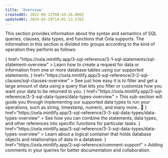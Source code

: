 ```yaml
---
title: 'Overview'
createdAt: 2022-08-22T08:43:16.000Z
updatedAt: 2024-02-29T14:01:13.576Z
---
```


This section provides information about the syntax and semantics of SQL queries, clauses, data types, and functions that Oxla supports. The information in this section is divided into groups according to the kind of operation they perform as follows:

<CardGroup cols={3}>
  <Card
    title="SQL Statements"
    icon={<svg id="Layer_2" data-name="Layer 2" xmlns="http://www.w3.org/2000/svg" viewBox="0 0 144.9 145.97">
    <g id="Warstwa_1" data-name="Warstwa 1">
    <g>
      <path class="cls-2" d="M87.36,20.33V5.52c0-1.94-1.58-3.52-3.52-3.52H5.52c-1.94,0-3.52,1.58-3.52,3.52v14.81"/>
      <path class="cls-2" d="M87.36,47.24v-12.68c0-1.94-1.58-3.52-3.52-3.52H5.52c-1.94,0-3.52,1.58-3.52,3.52v14.81"/>
      <path class="cls-2" d="M44.97,60.09H5.52c-1.94,0-3.52,1.58-3.52,3.52v14.81"/>
      <g>
        <path class="cls-2" d="M57.44,112.87c-15.01-15.01-15.01-39.35,0-54.37s39.35-15.01,54.36,0c15.01,15.01,15.01,39.35,0,54.36-15.01,15.01-39.35,15.01-54.37,0Z"/>
        <line class="cls-2" x1="111.81" y1="112.87" x2="142.9" y2="143.97"/>
      </g>
      <g>
        <path class="cls-1" d="M91.94,104.25v-30.89c0-4.06-3.29-7.34-7.34-7.34h-32.73"/>
        <circle class="cls-1" cx="69.9" cy="88.08" r="5.94"/>
      </g>
    </g>
  </g>
</svg>}
    href="https://oxla.mintlify.app/3-sql-reference/3-1-sql-statements/sql-statement-overview"
  >
    Learn how to create a request for data or information from one or more database tables using our supported statements.
  </Card>
  <Card
    title="SQL Clauses"
    icon={<svg id="Layer_2" data-name="Layer 2" xmlns="http://www.w3.org/2000/svg" viewBox="0 0 142.87 143.38">
     <g id="Warstwa_1" data-name="Warstwa 1">
    <g>
      <path class="cls-2" d="M97.92,57.92V6c0-2.21-1.79-4-4-4H6c-2.21,0-4,1.79-4,4v111.92c0,2.21,1.79,4,4,4h78.35"/>
      <path class="cls-2" d="M97.79,141.38l.02-33.03c0-1.69-.79-3.27-2.14-4.29l-20.72-15.54c-1.35-1.01-2.14-2.6-2.14-4.28v-10.9c0-1.87,1.51-3.38,3.38-3.38h61.3c1.87,0,3.38,1.51,3.38,3.38v10.9c0,1.69-.79,3.27-2.14,4.28l-20.73,15.54c-1.35,1.01-2.14,2.6-2.14,4.28v16.97l-18.07,16.07Z"/>
      <line class="cls-1" x1="16.06" y1="26" x2="83.85" y2="26"/>
      <line class="cls-1" x1="16.06" y1="97.92" x2="67.47" y2="97.92"/>
      <line class="cls-1" x1="16.06" y1="49.97" x2="83.85" y2="49.97"/>
      <line class="cls-1" x1="16.06" y1="73.95" x2="58.81" y2="73.95"/>
    </g>
  </g>
</svg>}
    href="https://oxla.mintlify.app/3-sql-reference/3-2-sql-clauses/sql-clauses-overview"
  >
    See just how easy it is to filter and get a large amount of data using a query that lets you filter or customize how you want your data to be returned to you.
  </Card>
  <Card
    title="SQL Data Types"
    icon={<svg id="Layer_2" data-name="Layer 2" xmlns="http://www.w3.org/2000/svg" viewBox="0 0 148.23 144.14">
    <g id="Warstwa_1" data-name="Warstwa 1">
    <g>
      <path class="cls-2" d="M33.16,80.51c15.95,0,28.88,12.93,28.88,28.88s-12.93,28.88-28.88,28.88-28.88-12.93-28.88-28.88,12.93-28.88,28.88-28.88Z"/>
      <rect class="cls-2" x="87.78" y="2.5" width="51.82" height="51.82"/>
      <rect class="cls-1" x="90.69" y="86.6" width="46.01" height="46.01" transform="translate(-44.2 112.5) rotate(-45)"/>
      <polygon class="cls-2" points="32.49 2 2 54.81 62.98 54.81 32.49 2"/>
    </g>
  </g>
</svg>}
    href="https://oxla.mintlify.app/3-sql-reference/3-3-sql-data-types/data-types-overview"
  >
    This sub-section will guide you through implementing our supported data types to run your operations, such as string, timestamp, numeric, and many more…💨
  </Card>
  <Card
    title="SQL Functions"
    icon={<svg id="Layer_2" data-name="Layer 2" xmlns="http://www.w3.org/2000/svg" viewBox="0 0 125.77 134.56">
    <g id="Warstwa_1" data-name="Warstwa 1">
    <g>
      <g>
        <path class="cls-1" d="M86.09,77.42c20.84,0,37.74-16.9,37.74-37.74S106.93,1.94,86.09,1.94c-8.75,0-16.8,2.99-23.2,7.99-6.4-5-14.45-7.99-23.2-7.99C18.84,1.94,1.94,18.84,1.94,39.68s16.9,37.74,37.74,37.74c8.75,0,16.8-2.99,23.2-7.99,1.5,1.17,3.08,2.23,4.75,3.16"/>
        <path class="cls-2" d="M77.42,39.68c0-12.09-5.69-22.85-14.54-29.76-8.85,6.91-14.54,17.66-14.54,29.76s5.69,22.85,14.54,29.76c8.85-6.91,14.54-17.66,14.54-29.76Z"/>
      </g>
      <g>
        <path class="cls-1" d="M91.62,66.9h-5.09c-4.57,0-8.57,3.09-9.71,7.52l-13.13,50.69c-1.15,4.43-5.14,7.52-9.71,7.52h-5.09"/>
        <line class="cls-1" x1="61.48" y1="99.76" x2="79.02" y2="99.76"/>
        <g>
          <line class="cls-1" x1="96.33" y1="107.27" x2="110.45" y2="121.39"/>
          <line class="cls-1" x1="96.33" y1="121.39" x2="110.45" y2="107.27"/>
        </g>
        <path class="cls-1" d="M90.11,98.46c-3.75,4.23-6.02,9.78-6.02,15.88s2.28,11.65,6.02,15.88"/>
        <path class="cls-1" d="M116.66,98.46c3.75,4.23,6.02,9.78,6.02,15.88,0,6.09-2.28,11.65-6.02,15.88"/>
      </g>
    </g>
  </g>
</svg>}
    href="https://oxla.mintlify.app/3-sql-reference/3-3-sql-data-types/data-types-overview"
  >
    See how you can combine the statements, data types, and other references into specific functions for particular tasks.
  </Card>
  <Card
    title="Schema"
    icon={<svg version="1.0" xmlns="http://www.w3.org/2000/svg"
 width="512.000000pt" height="512.000000pt" viewBox="0 0 512.000000 512.000000"
 preserveAspectRatio="xMidYMid meet">
     <g id="Warstwa_1" data-name="Warstwa 1">
    <g transform="translate(0.000000,512.000000) scale(0.100000,-0.100000)"
fill="#000000" stroke="none">
</g>
</svg>}
    href="https://oxla.mintlify.app/3-sql-reference/3-3-sql-data-types/data-types-overview"
  >
    Learn about a logical container that holds database objects and relationships of data in a database.
  </Card>
  <Card
    title="Comment Support"
    icon={<svg version="1.0" xmlns="http://www.w3.org/2000/svg"
 width="512.000000pt" height="512.000000pt" viewBox="0 0 512.000000 512.000000"
 preserveAspectRatio="xMidYMid meet">
    <g transform="translate(0.000000,512.000000) scale(0.100000,-0.100000)"
fill="#000000" stroke="none">
<path d="M845 5017 c-66 -22 -99 -43 -144 -92 -63 -68 -85 -124 -85 -215 0
-55 6 -88 21 -122 31 -69 105 -143 169 -169 l53 -22 3 -533 c3 -496 4 -535 21
-551 16 -16 47 -18 347 -21 l330 -3 0 -329 0 -330 -415 0 -415 0 0 103 c0 156
19 147 -321 147 -275 0 -276 0 -297 -23 -21 -23 -22 -30 -22 -298 0 -275 0
-276 23 -297 23 -21 30 -22 298 -22 339 0 319 -9 319 148 l0 102 415 0 415 0
0 -330 0 -329 -330 -3 c-300 -3 -331 -5 -347 -21 -17 -16 -18 -55 -21 -551
l-3 -533 -53 -22 c-64 -26 -138 -100 -169 -169 -29 -65 -29 -179 0 -244 30
-66 104 -141 166 -169 79 -35 192 -34 269 4 148 73 215 247 156 404 -28 76
-105 154 -176 179 l-52 19 2 480 3 480 278 3 277 2 0 -36 c0 -142 205 -266
533 -324 566 -99 1225 -5 1411 201 43 46 56 77 56 125 l0 34 278 -2 277 -3 3
-480 2 -480 -48 -17 c-64 -23 -130 -83 -167 -149 -40 -74 -46 -180 -16 -260
29 -75 88 -141 159 -176 77 -38 190 -39 269 -4 62 28 136 103 166 169 29 64
29 178 -1 244 -30 69 -103 142 -168 169 l-53 22 -3 533 c-3 496 -4 535 -21
551 -16 16 -47 18 -347 21 l-330 3 0 329 0 330 415 0 415 0 0 -103 c0 -156
-19 -147 321 -147 275 0 276 0 297 23 21 23 22 30 22 298 0 275 0 276 -23 297
-23 21 -30 22 -298 22 -339 0 -319 9 -319 -148 l0 -102 -415 0 -415 0 0 330 0
329 330 3 c300 3 331 5 347 21 17 16 18 55 21 551 l3 533 53 22 c65 27 138
100 168 169 30 66 30 180 1 244 -30 66 -104 141 -166 169 -79 35 -192 34 -269
-4 -204 -100 -240 -378 -69 -528 24 -22 66 -47 93 -57 l48 -17 -2 -480 -3
-480 -277 -3 -278 -2 0 36 c0 50 -24 96 -74 142 -61 56 -117 86 -236 126 -504
168 -1359 105 -1608 -119 -57 -51 -82 -97 -82 -149 l0 -36 -277 2 -278 3 -3
480 -2 480 52 19 c71 25 148 103 176 179 77 206 -61 422 -276 433 -39 2 -84
-2 -107 -9z m160 -146 c70 -32 105 -86 105 -161 0 -75 -35 -129 -105 -161 -53
-24 -99 -24 -152 2 -76 37 -117 124 -93 202 17 59 43 92 92 116 53 26 100 26
153 2z m3283 -14 c101 -66 102 -227 1 -294 -120 -79 -279 3 -279 146 0 144
158 228 278 148z m-1358 -1192 c271 -41 490 -133 490 -204 0 -28 -64 -76 -147
-111 -352 -147 -1074 -147 -1426 0 -83 35 -147 83 -147 111 0 84 281 185 605
218 130 14 500 5 625 -14z m-1117 -450 c392 -161 1210 -150 1549 21 26 13 50
24 53 24 3 0 5 -94 5 -208 l0 -208 -28 -27 c-69 -66 -273 -132 -507 -162 -160
-21 -491 -21 -650 0 -244 32 -432 92 -507 163 l-28 26 0 209 c0 164 3 208 13
204 6 -4 51 -22 100 -42z m-1223 -655 l0 -180 -180 0 -180 0 0 180 0 180 180
0 180 0 0 -180z m4300 0 l0 -180 -180 0 -180 0 0 180 0 180 180 0 180 0 0
-180z m-3115 67 c317 -148 1014 -173 1429 -52 66 19 127 44 209 83 4 2 7 -91
7 -206 l0 -209 -26 -27 c-123 -122 -592 -206 -996 -178 -324 23 -585 92 -671
178 l-27 27 0 209 c0 115 3 208 8 206 4 -2 34 -16 67 -31z m99 -641 c187 -62
399 -90 691 -89 331 0 600 44 781 127 l74 35 0 -210 0 -210 -25 -25 c-62 -62
-254 -127 -475 -161 -162 -25 -559 -25 -718 0 -227 36 -415 99 -477 161 l-25
25 0 211 0 210 48 -24 c26 -13 83 -35 126 -50z m-869 -1415 c70 -32 105 -86
105 -161 0 -75 -35 -129 -105 -161 -53 -24 -99 -24 -152 2 -76 37 -117 124
-93 202 17 59 43 92 92 116 53 26 100 26 153 2z m3283 -14 c101 -66 102 -227
1 -294 -120 -79 -279 3 -279 146 0 144 158 228 278 148z"/>
<path d="M1877 2992 c-22 -25 -22 -75 1 -95 20 -18 141 -52 221 -63 41 -5 52
-3 70 15 29 29 29 86 -1 105 -24 15 -207 56 -249 56 -14 0 -33 -8 -42 -18z"/>
<path d="M1877 2392 c-23 -25 -21 -75 2 -96 21 -19 132 -51 212 -62 65 -9 99
12 99 61 0 41 -19 62 -68 73 -99 24 -189 42 -208 42 -11 0 -28 -8 -37 -18z"/>
<path d="M1881 1791 c-24 -24 -27 -68 -8 -95 14 -20 188 -66 248 -66 43 0 69
25 69 67 0 44 -24 59 -130 84 -147 33 -155 34 -179 10z"/>
</g>
</svg>}
    href="https://oxla.mintlify.app/3-sql-reference/comment-support"
  >
    Adding comments in your queries for better documentation and collaboration.
  </Card>
</CardGroup>



